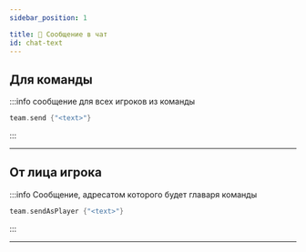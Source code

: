 ```yaml
---
sidebar_position: 1

title: 📨 Сообщение в чат
id: chat-text
---
```


## Для команды

:::info сообщение для всех игроков из команды
```kts
team.send {"<text>"}
```
:::

---

## От лица игрока

:::info Сообщение, адресатом которого будет главаря команды
```kts
team.sendAsPlayer {"<text>"}
```
:::

---